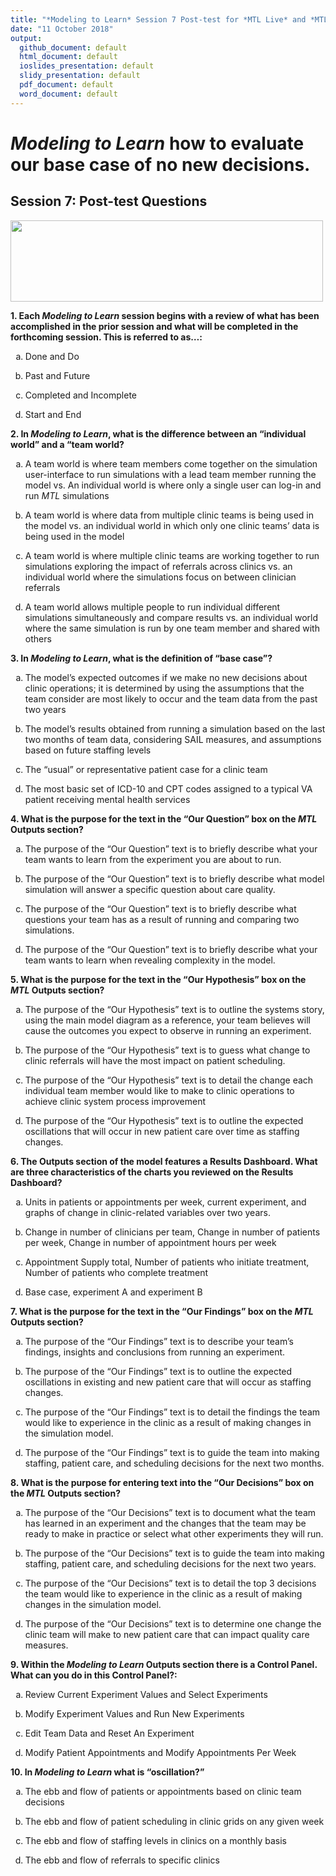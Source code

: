 ```yaml
---
title: "*Modeling to Learn* Session 7 Post-test for *MTL Live* and *MTL Video*"
date: "11 October 2018"
output: 
  github_document: default
  html_document: default
  ioslides_presentation: default
  slidy_presentation: default
  pdf_document: default
  word_document: default
---
```


# *Modeling to Learn* how to evaluate our base case of no new decisions.
<!-- MTL Logo, HTML img tag -->
## Session 7: Post-test Questions	
<img src = "https://raw.githubusercontent.com/lzim/teampsd/teampsd_style/mtl_logo/mtl_testdontguess_sm.png"
     height = "130" width = "500">  
	
**1. Each *Modeling to Learn* session begins with a review of what has been accomplished in the prior session and what will be completed in the forthcoming session. This is referred to as…:**

a. Done and Do  

b. Past and Future

c. Completed and Incomplete  

d. Start and End   


**2. In *Modeling to Learn*, what is the difference between an “individual world” and a “team world?**  

a. A team world is where team members come together on the simulation user-interface to run simulations with a lead team member running the model vs. An individual world is where only a single user can log-in and run *MTL* simulations 

b. A team world is where data from multiple clinic teams is being used in the model vs. an individual world in which only one clinic teams’ data is being used in the model

c. A team world is where multiple clinic teams are working together to run simulations exploring the impact of referrals across clinics vs. an individual world where the simulations focus on between clinician referrals  

d. A team world allows multiple people to run individual different simulations simultaneously and compare results vs. an individual world where the same simulation is run by one team member and shared with others


**3. In *Modeling to Learn*, what is the definition of “base case”?**	

a. The model's expected outcomes if we make no new decisions about clinic operations; it is determined by using the assumptions that the team consider are most likely to occur and the team data from the past two years 

b. The model’s results obtained from running a simulation based on the last two months of team data, considering SAIL measures, and assumptions based on future staffing levels

c. The “usual” or representative patient case for a clinic team 

d. The most basic set of ICD-10 and CPT codes assigned to a typical VA patient receiving mental health services


**4. What is the purpose for the text in the “Our Question” box on the *MTL* Outputs section?**	

a.	The purpose of the “Our Question” text is to briefly describe what your team wants to learn from the experiment you are about to run.

b.	The purpose of the “Our Question” text is to briefly describe what model simulation will answer a specific question about care quality.

c.	The purpose of the “Our Question” text is to briefly describe what questions your team has as a result of running and comparing two simulations.

d.	The purpose of the “Our Question” text is to briefly describe what your team wants to learn when revealing complexity in the model.


**5. What is the purpose for the text in the “Our Hypothesis” box on the *MTL* Outputs section?**

a.	The purpose of the “Our Hypothesis” text is to outline the systems story, using the main model diagram as a reference, your team believes will cause the outcomes you expect to observe in running an experiment.

b.	The purpose of the “Our Hypothesis” text is to guess what change to clinic referrals will have the most impact on patient scheduling.

c.	The purpose of the “Our Hypothesis” text is to detail the change each individual team member would like to make to clinic operations to achieve clinic system process improvement

d.	The purpose of the “Our Hypothesis” text is to outline the expected oscillations that will occur in new patient care over time as staffing changes.


**6. The Outputs section of the model features a Results Dashboard. What are three characteristics of the charts you reviewed on the Results Dashboard?**

a.	Units in patients or appointments per week, current experiment, and graphs of change in clinic-related variables over two years.

b.	Change in number of clinicians per team, Change in number of patients per week, Change in number of appointment hours per week

c.	Appointment Supply total, Number of patients who initiate treatment, Number of patients who complete treatment

d.	Base case, experiment A and experiment B


**7. What is the purpose for the text in the “Our Findings” box on the *MTL* Outputs section?**

a. The purpose of the “Our Findings” text is to describe your team's findings, insights and conclusions from running an experiment.

b. The purpose of the “Our Findings” text is to outline the expected oscillations in existing and new patient care that will occur as staffing changes.

c. The purpose of the “Our Findings” text is to detail the findings the team would like to experience in the clinic as a result of making changes in the simulation model.

d. The purpose of the “Our Findings” text is to guide the team into making staffing, patient care, and scheduling decisions for the next two months.


**8. What is the purpose for entering text into the “Our Decisions” box on the *MTL* Outputs section?**

a.	The purpose of the “Our Decisions” text is to document what the team has learned in an experiment and the changes that the team may be ready to make in practice or select what other experiments they will run. 

b.	The purpose of the “Our Decisions” text is to guide the team into making staffing, patient care, and scheduling decisions for the next two years.

c.	The purpose of the “Our Decisions” text is to detail the top 3 decisions the team would like to experience in the clinic as a result of making changes in the simulation model.

d.	The purpose of the “Our Decisions” text is to determine one change the clinic team will make to new patient care that can impact quality care measures.

		
**9. Within the *Modeling to Learn* Outputs section there is a Control Panel. What can you do in this Control Panel?:**

a.	Review Current Experiment Values and Select Experiments

b.	Modify Experiment Values and Run New Experiments

c.	Edit Team Data and Reset An Experiment

d.	Modify Patient Appointments and Modify Appointments Per Week

				
**10. In *Modeling to Learn* what is “oscillation?”**

a. The ebb and flow of patients or appointments based on clinic team decisions

b. The ebb and flow of patient scheduling in clinic grids on any given week

c. The ebb and flow of staffing levels in clinics on a monthly basis

d. The ebb and flow of referrals to specific clinics 
